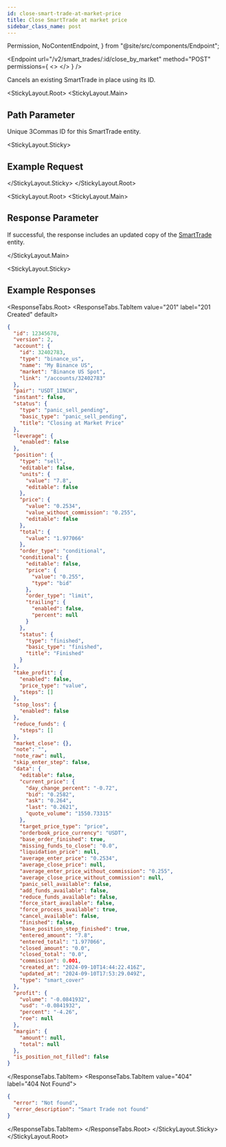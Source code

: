 ```yaml
---
id: close-smart-trade-at-market-price
title: Close SmartTrade at market price
sidebar_class_name: post
---
```


  Permission,
  NoContentEndpoint,
} from "@site/src/components/Endpoint";

<Endpoint
  url="/v2/smart_trades/:id/close_by_market"
  method="POST"
  permissions={
    <>
      <Permission title="Permission" description="SMART_TRADES_WRITE" />
      <Permission title="Security" description="SIGNED" />
    </>
  }
/>

Cancels an existing SmartTrade in place using its ID.

<Separator />

<StickyLayout.Root>
<StickyLayout.Main>

## Path Parameter

<ApiParam name='id' type='integer' id="id" required>
   Unique 3Commas ID for this SmartTrade entity.
</ApiParam>
</StickyLayout.Main>

<StickyLayout.Sticky>
## Example Request

<NoContentEndpoint
  method="POST"
  endpoint="/v2/smart_trades/12345678/close_by_market"
/>

</StickyLayout.Sticky>
</StickyLayout.Root>

<StickyLayout.Root>
<StickyLayout.Main>

## Response Parameter

If successful, the response includes an updated copy of the [SmartTrade](/smart-trade/0_smart_trade_entity.mdx) entity.

</StickyLayout.Main>

<StickyLayout.Sticky>

## Example Responses

<ResponseTabs.Root>
<ResponseTabs.TabItem value="201" label="201 Created" default>
```json
{
  "id": 12345678,
  "version": 2,
  "account": {
    "id": 32402783,
    "type": "binance_us",
    "name": "My Binance US",
    "market": "Binance US Spot",
    "link": "/accounts/32402783"
  },
  "pair": "USDT_1INCH",
  "instant": false,
  "status": {
    "type": "panic_sell_pending",
    "basic_type": "panic_sell_pending",
    "title": "Closing at Market Price"
  },
  "leverage": {
    "enabled": false
  },
  "position": {
    "type": "sell",
    "editable": false,
    "units": {
      "value": "7.8",
      "editable": false
    },
    "price": {
      "value": "0.2534",
      "value_without_commission": "0.255",
      "editable": false
    },
    "total": {
      "value": "1.977066"
    },
    "order_type": "conditional",
    "conditional": {
      "editable": false,
      "price": {
        "value": "0.255",
        "type": "bid"
      },
      "order_type": "limit",
      "trailing": {
        "enabled": false,
        "percent": null
      }
    },
    "status": {
      "type": "finished",
      "basic_type": "finished",
      "title": "Finished"
    }
  },
  "take_profit": {
    "enabled": false,
    "price_type": "value",
    "steps": []
  },
  "stop_loss": {
    "enabled": false
  },
  "reduce_funds": {
    "steps": []
  },
  "market_close": {},
  "note": "",
  "note_raw": null,
  "skip_enter_step": false,
  "data": {
    "editable": false,
    "current_price": {
      "day_change_percent": "-0.72",
      "bid": "0.2582",
      "ask": "0.264",
      "last": "0.2621",
      "quote_volume": "1550.73315"
    },
    "target_price_type": "price",
    "orderbook_price_currency": "USDT",
    "base_order_finished": true,
    "missing_funds_to_close": "0.0",
    "liquidation_price": null,
    "average_enter_price": "0.2534",
    "average_close_price": null,
    "average_enter_price_without_commission": "0.255",
    "average_close_price_without_commission": null,
    "panic_sell_available": false,
    "add_funds_available": false,
    "reduce_funds_available": false,
    "force_start_available": false,
    "force_process_available": true,
    "cancel_available": false,
    "finished": false,
    "base_position_step_finished": true,
    "entered_amount": "7.8",
    "entered_total": "1.977066",
    "closed_amount": "0.0",
    "closed_total": "0.0",
    "commission": 0.001,
    "created_at": "2024-09-10T14:44:22.416Z",
    "updated_at": "2024-09-10T17:53:29.049Z",
    "type": "smart_cover"
  },
  "profit": {
    "volume": "-0.0841932",
    "usd": "-0.0841932",
    "percent": "-4.26",
    "roe": null
  },
  "margin": {
    "amount": null,
    "total": null
  },
  "is_position_not_filled": false
}
```
</ResponseTabs.TabItem>
<ResponseTabs.TabItem value="404" label="404 Not Found">
```json
{
  "error": "Not found",
  "error_description": "Smart Trade not found"
}
```
</ResponseTabs.TabItem>
</ResponseTabs.Root>
</StickyLayout.Sticky>
</StickyLayout.Root>
